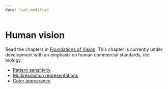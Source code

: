 ```yaml
---
date: last-modified
---
```


# Human vision {#sec-human}

Read the chapters in [Foundations of Vision](https://foundationsofvision.stanford.edu){target=_blank}. This chapter is currently under development with an emphasis on human commercial standards, not biology.

- [Pattern sensitivity](https://wandell.github.io/FOV-1995/chapter-7-pattern-sensitivity.html){target=_blank}
- [Multiresolution representations](https://wandell.github.io/FOV-1995/chapter-8-multiresolution-image-representations.html){target=_blank}
- [Color appearance](https://wandell.github.io/FOV-1995/chapter-9-color.html){target=_blank}

<!--
https://chatgpt.com/s/t_68af5af69c688191b21118844094d0b5

By Henry Brougham in Edinburgh Review, an ardent admirer of Newton, criticizing Thomas Young’s Bakerian Lectures.

>  ...this paper contains nothing which deserves the name, either of experiment or of discovery, and as it is, in fact, destitute of every species of merit. We now dismiss, for the present, the feeble lucubrations of this author, in which we have searched without success for some traces of learning, acuteness, and ingenuity, that might compensate his evident deficiency in the powers of solid thinking, calm and patient investigation … 

Thomas Young wrote a reply (@young1804-reply)

 > A MAN who has a proper regard for the dignity of his own character, although his sensibility may sometimes be awakened by the unjust attacks of interested malevolence, will esteem it ingeneral more advisable to bear, in silence, the temporary effects of a short lived injury, than to suffer his own pursuits to be interrupted, in making an effort to repel the invective, and to punish the aggressor. 

<!--# https://library.brown.edu/create/libnews/victorian-optics/  

TODO: Remember the Newton bodnick pressure on the eye. https://cudl.lib.cam.ac.uk/view/MS-ADD-03975/21 a tip until he saw ‘several white darke and colored circles. Which circles were plainest when I continued to rub my eye with the point of the bodkin.’ Yet when he held both eyes and bodkin still, the circles would begin to fade. Was light a manifestation of pressure, then? Almost as recklessly, he stared with one eye at the sun, reflected in a looking glass, for as long as he could bear. He sensed that color—perhaps more than any of the other qualities of things—depends on imagination and fantasy and invention. He looked away at a dark wall and saw circles of color. There was a motion of spirits in his eye. These slowly decayed and finally vanished. Were they real or phantasm? Could such colors ever be real, like the colors he had learned to make from crushed berries or sheep’s blood? After looking at the sun he seemed to perceive light objects as red and dark objects as blue.” (Gleick, James. Isaac Newton. New York: Pantheon Books, 2003:61–2.)

From Gemini.
Around 1665 or 1666, a young Isaac Newton, in his pursuit of understanding how the eye perceives light, took a "bodkin" (a blunt needle, often used for piercing fabric or threading ribbons) and very carefully inserted it between his eye and the bone of his eye socket, pushing it as close to the back of his eye as he could.

He then pressed on his eyeball with the end of the bodkin, deliberately altering its curvature. As he did this, he observed and meticulously recorded the visual phenomena that appeared. He noted "several white, dark, & coloured circles" which were most vivid when he continued to rub his eye with the bodkin, but would fade if he held it still.

He also varied the conditions, performing the experiment in both a light room (with eyes shut, so some light would get through) and a very dark room, observing different patterns and colors of circles and spots.

Newton's aims and observations:

Newton's motivation for this extreme self-experiment was to explore the origins of color perception. He was trying to determine if color was an external property of light itself, or if it was, in part, a product of the eye's internal mechanisms and the pressure applied to it.

His observations, though seemingly odd and somewhat disturbing, were aimed at understanding how the physical manipulation of the retina (the light-sensitive layer at the back of the eye) could produce visual sensations even in the absence of external light. He noted that the colors and patterns he saw changed depending on the pressure and how the eye was deformed.

While this particular experiment didn't directly lead to his groundbreaking discoveries about the spectrum of light (which came from his famous prism experiments), it was part of his broader, often daring, inquiry into optics and vision. It highlights Newton's extreme dedication and willingness to use himself as a subject in his scientific pursuits.
-->

<!--
Image systems for consumer photography are designed to capture the light field and transform it into display images that are visually compelling to people. Because the output is delivered to people, both the capture and display components are engineered with quantitative properties of the human visual system in mind.

This chapter describes visual system properties that guide the implementation of image systems for consumer photography. We particularly highlight the visual system metrics that are industry standards, or at least widely used. Qualifying a system with these metrics shows how accurately - with respect to human visusal system - the system can reproduce an image. The scientific basis for these standards often have biological origins, and this book includes brief insights into this material. If you are seeking a more detailed exploration of vision science, please refer to *Foundations of Vision* [@wandellFoundationsVision2024].

When image systems are designed for computer vision and machine applications, the ability to recover quantitative properties of the input scene may be paramount. Also, image systems designed for commercial goals such as advertising, require high fidelity to the original image (e.g., the color of a shirt or dress). But for consumer photography images are not generally valued for their precision. Rather, they are appreciated their ability to evoke memories, emotions, and connections. The importance of technical accuracy in consumer photography systems is to show that we can control the pipeline and present what we want to present. The purpose of consumer photography is not to slavishly reproduce the scene, but to convey the essence of a scene, preserving the emotions and memories that make an image meaningful. The great expert in consumer photography, Robert Hunt, emphasized that in photography color reproduction is not about accuracy of side-by-side comparisons. Reproductions are often viewed separately from the original, sometimes after significant time has passed. He emphasized that people often feel competent to judge colors in images of objects they've never seen. The quality of consumer photography systems is subjective. Image systems engineers use these metrics to determine how well they can control the system, and ultimately use this control to render beautiful photographs,.

<!--

# Thinking about Bob Hunt.  https://www.perplexity.ai/search/robert-hunt-from-kodak-researc-pIEYaPICQzWNhpK4mWIcCQ -->

<!--
# The chapters with David have a lot of the material for this chapter.
-->
<!-- 
2nd order contrast, contrast of the contrast, should appear somewhere in the new FOV and possibly here.  
-->

<!--
## The eye

Some image systems components are designed mainly to acquire information about the light field (cameras), and others are designed to reproduce the light field (displays). Because display systems deliver their output to the human visual system, their design is particularly dependent on human vision. There are also certain features of the human visual system can be important for camera design. For example, if the system is intended to capture a signal that will be displayed to people, then the camera should capture the same portion of the electromagnetic spectrum that we see. In this section, we review the anatomical and functional properties of the eye. Many properties of the eye have clear and strong implications for the design of image systems.

### Physiological optics

The eye includes two functional systems [@fig-retina-color]. The physiological optics (cornea and lens) converts the incident light field into the optical light field, forming an image at the retina. The light sensitive cells in the retina (principally cones and rods) convert the optical light field into a neural signal that is transmitted via the optic nerve to multiple locations in the brain. There is no feedback from the brain to the retina. But there is feedback from the brain that controls body, head and eye movements, which guide how we acquire the light field. The importance of eye and head movements for the human visual system is one reason why direct comparisons between the eye and a camera are not great.

The cornea and flexible lens, together, control the transformation of the incident light field to the optical light field. Even for a fixed head and eye position, the physiological optics are dynamic: the size of the entrance pupil can change and the shape of the lens, and thus its optical power, can vary. The pupil size is not controlled willfully; it changes depending on the ambient light conditions and as well as some non-visual events in the brain. Just as the direction of gaze depends on the viewer's intention, so too does the shape of the lens. Signals sent to the ciliary muscles cause them to relax to make the lens thinner and thus focus on objects at a distance. Signals that cause the muscles to contract result in a thicker lens, enabling focus on nearby objects. The system for bringing objects into focus at the retina is called *accommodation*. As I recall from a younger age, this is a wonderful system when it works. Unfortunately, lens flexibility is lost with age - for everybody. The gradual loss of your eyes' ability to focus on nearby objects is called *presbyopia*. It's a natural, often annoying part of aging. Presbyopia usually becomes noticeable in your early to mid-40s and continues to worsen until around age 65. To compensate for this reduced flexibility, we use reading glasses. And it will happen to you.

We now have many measurements of the quality of the physiological optics. In the sections below, I will summarize these measurements and explain how to simulate how the incident light field is transformed into the retinal image by ISETBio.

### Retina

The neural tissue of the retina lines the curved surface at the back of the eye. The retina is about 5 x 5 cm, and its properties vary considerably across space. The retinal image is converted into a neural signal by a special class of neurons, the photoreceptors. The retina contains many types of specialized cells that combine into stereotypical local circuits. Multiple copies of these local circuits, but usually with different parameters, are present throughout the retina. The circuit outputs leave the retina via the optic nerve. One of the ways we can identify these circuits is that their outputs are transmitted to multiple brain regions. The circuit properties are dynamic in the sense that the circuit response to a simple stimulus, say a small flashed spot, varies with changes in the mean and variance of the retinal image.

There are some similarities between the eye and a conventional camera. For example, the optics and light sensing components are integrated into a single package, and the components are adaptive with respect to light level and focus. But there are lots of differences, as well. One major difference is that the retinal encoding does not sample the image uniformly; it is very inhomogeneous compared to modern cameras. The central human retina is specialized for the cone photoreceptors, which have small (\~ 1.5 um) apertures and are tightly packed. The size of the photoreceptor apertures increases significantly from fovea to periphery, and the receptors for nighttime vision (rods) are inserted between the cones, further increasing their center-to-center spacing. This spatial sampling is quite unlike a typical image sensor whose pixels are all of the same size. Finally, the human visual system relies on eye movements to bring regions of interest into focus at the fovea. The keep integration of eye movements is very important for such a spatially inhomogeneous system.

![Overview of the eye.](images/human/retina-fovea-color.png){#fig-retina-color width="100%" fig-align="center" width="75%"}

I will describe measurements of the optics and encoding in several sections below. These are selected to support calculations of image quality and engineering design. For more about the biology and the scientific methods used to derive these measurements, consult [@wandellFoundationsVision2024]

## Pointspread functions

Where should the adaptive optics measurement method be? Here or FOV? Adaptive optics measurements of wavefront aberrations, expressed as point spread functions. Thibos and Artal data.

### Adaptive optics

The ability to measure certain properties of the optics was revolutionized by adpative optics - a method that makes real time measurements of the wavefront aberrations of the physiological optics using a Shack-Hartmann wavefront sensor. Just the measurement of the aberrations alone is useful. In addition, it has proben possible to engineer systems that correct for these aberrations in real time, and thus visualize the apertures of the photoreceptors (1-5 $\mu \text{m}$ diameter) cells in the retina. Further, using video tracking of the eye movements it has proven possible to deliver stimuli to specific, targeted photoreceptors.

First order approximations of the human optics. Simulations with ISETBio of maybe the Westheimer or Ijspeert functions. Eye models?

### Chromatic aberrations

Wavelength dependence (chromatic aberration)

### Field height dependence

Artal data. Point to ISETBio and maybe the other book.

## The retina

The retina is a 200-300 micron thick layered structure of neural tissue that lines the back of the eye (5 cm x 5 cm). There are about 80 different cell types that can be identified through their genetic expression. Specific retinal cell types form stereotypical connections that make up specific, identifiable circuits. There are about 20 known circuits, and these are likely to account for nearly all of the circuits in the retina. The output signals from these circuits are carried on axons in the optic nerve that project to a variety of locations in the brain.

The vast majority of light-driven activity is initiated in the photoreceptors (rods and cones). The rods are the dominant source under very low light levels, and the cones are the dominant source under moderate to high light levels. The typical retinal circuit is driven by activity that starts in a local region of the photoreceptors. The same basic circuit will be present throughout the retina, tiling the photoreceptor mosaic, though the absolute size of the cells and their input regions generally vary as one measures across the retina. The size of the region increases as one measures from the highly specialized central fovea into the periphery.

### Photoreceptor spatial sampling

Maybe point mainly to the other book. Image showing the fovea and inhomogeneous sampling of the photoreceptor mosaics. Maybe Curcio. Maybe the S-cone image sampling mosaic. Adaptive optics measurements of retinal sampling Rods, ipRGCs, too in here. Other book - ISETBio: Examples of simulation. David also has these new measurements.

### Photoreceptor wavelength encoding

## Overall human sensitivity

### Pattern

spatial MTF - Look through modern measurements of the spatial MTF.

### Time and Motion

temporal MTF

## Image quality metrics {#sec-human-imagequality}

SSIM. Simpler ones. Pyramid from Beau? But earlier single channel, multiple channel.

SSIM and MS-SSIM

Sharpness metrics

I forget the guy with a B, I think

temporal MTF. Flicker.

## Color

<!--# What about the color matching experiment? Maybe James Clerk Maxwell mentioned but referred to FOV 
-->
<!--
Color representations: XYZ, luminance, chromaticity, cones

Color discrimination: ellipses

### Color metrics

CIELAB

S-CIELAB

Mark Fairchild contributions. Others?

## Computer vision metrics

They should be described elsewhere.

A lot of these might have been used in those directional cosine errors in Zheng's dissertation

-->